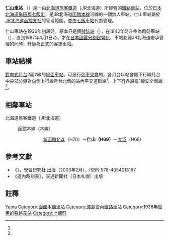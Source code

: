 {{noteTA
|T=zh-tw:仁山車站;zh-hk:仁山站; zh-cn:仁山站;
|1=zh-tw:仁山車站;zh-hk:仁山站; zh-cn:仁山站;
}}
{{日本車站資訊
|公司色 = #2cb431
|文字色 = 
|站名 = 仁山車站
|圖片 = Niyama Station.jpg
|pxl = 280px
|圖片說明 = 仁山車站
|日文原名 =仁山
|平假名 =にやま
|羅馬拼音 =Niyama
|副站名 = 
|所屬公司 = [[北海道旅客鐵道|北海道旅客鐵道]]（JR北海道）
|電報略號 =ニマ
|車站編號 ={{車站編號c|#0072bc|H69}}
|所在地 = [[北海道|北海道]][[龜田郡|龜田郡]][[七飯町|七飯町]]仁山
|車站構造 = [[地面車站|地面車站]]
|月台配置 =2面2線
|所屬路線 = {{Color|#0072bc|■}}[[函館本線|函館本線]]（本線）
|前一站 =H70 [[新函館北斗站|新函館北斗]]
|前一站距離 =3.3
|後一站距離=5.8
|後一站 =[[大沼車站|大沼]] H68
|距離 =21.2
|起點站 = [[函館車站|函館]]
|啟用年月日 = 1936年（[[昭和|昭和]]11年）9月15日（[[信號場|信號場]]）<br />1943年（昭和18年）（{{link-ja|臨時乘降場|仮乗降場}}）
|廢站年月日 = 
|乘客人數=10
|上下車人次 =
|統計年度 =2013年
|轉車 =
|備註 =無人車站
}}
'''仁山車站''' （{{jpn|j=仁山駅|hg=にやまえき|rm=Niyama eki|f=y}}）是一由[[北海道旅客鐵道|北海道旅客鐵道]]（JR北海道）所經營的[[鐵路車站|鐵路車站]]，位於[[日本|日本]][[北海道|北海道]][[龜田郡|龜田郡]][[七飯町|七飯町]]，是JR北海道[[函館本線|函館本線]]沿線的一個無人車站。仁山車站屬於[[北海道旅客鐵道函館支社|JR北海道函館支社]]的管理範圍，並由[[七飯車站|七飯車站]]代為管理。

仁山車站在1936年初設時，原本只是個[[號誌站|號誌站]]（{{lang|ja|信号場}}），在1943年時升格為臨時車站（{{lang|ja|仮乗降場}}），直到1987年4月1日時，才在[[日本國鐵分割民營化|日本國鐵分割民營化]]、車站劃歸JR北海道繼承管理的同時，升級為正式的客運車站。
== 車站結構 ==
[[對向式月台|對向式月台]]2面2線的[[地面車站|地面車站]]。可進行[[列車交會|列車交會]]的{{link-ja|交會站|交換駅}}。各月台以站舍側下行線月台中央部分與對向側上行線月台北側的站內平交道聯絡<ref name="bunken1993"/>。上下行各設有1線[[安全側線|安全側線]]<ref name="bunken1993"/>。

== 相鄰車站 ==
; 北海道旅客鐵道（JR北海道）
: {{Color|#0072bc|■}}函館本線（本線）
::: [[新函館北斗站|新函館北斗]]（H70）－'''仁山（H69）'''－[[大沼站|大沼]]（H68）

==參考文獻==
* 《{{lang|ja|JR全線・全駅舎 東日本編}}》，學習研究社 出版（2003年2月），ISBN 978-4054018167
* 《道內時刻表》，交通新聞社（日本札幌）出版

==註釋==
<references/>

{{函館本線1}}
{{japan-rail-stub}}

{{DEFAULTSORT:Niyama}}
[[Category:日本鐵路車站_Ni|Yama]]
[[Category:函館本線車站|Category:函館本線車站]]
[[Category:渡島管內鐵路車站|Category:渡島管內鐵路車站]]
[[Category:1936年启用的铁路车站|Category:1936年启用的铁路车站]]
[[Category:七飯町|Category:七飯町]]